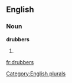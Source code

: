 
==English==

===Noun===
'''drubbers'''

# {{plural of|[[drubber]]}}

[[Category:English plurals]]

[[fr:drubbers]]